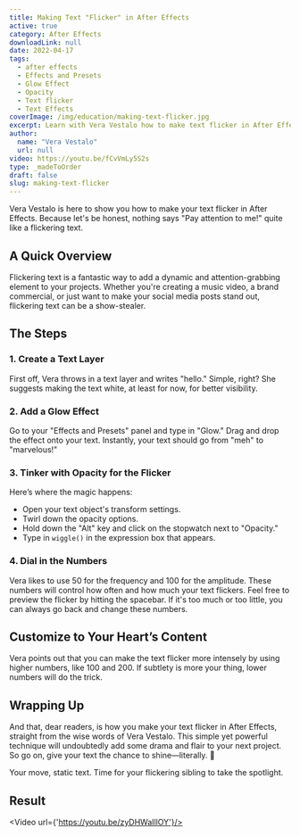 ```yaml
---
title: Making Text "Flicker" in After Effects
active: true
category: After Effects
downloadLink: null
date: 2022-04-17
tags:
  - after effects
  - Effects and Presets
  - Glow Effect
  - Opacity
  - Text flicker
  - Text Effects
coverImage: /img/education/making-text-flicker.jpg
excerpt: Learn with Vera Vestalo how to make text flicker in After Effects. Dive into settings, apply 'glow', and adjust wiggle parameters for the desired effect.
author:
  name: "Vera Vestalo"
  url: null
video: https://youtu.be/fCvVmLy5S2s
type: _madeToOrder
draft: false
slug: making-text-flicker
---
```

 Vera Vestalo is here to show you how to make your text flicker in After Effects. Because let's be honest, nothing says "Pay attention to me!" quite like a flickering text.

## A Quick Overview

Flickering text is a fantastic way to add a dynamic and attention-grabbing element to your projects. Whether you're creating a music video, a brand commercial, or just want to make your social media posts stand out, flickering text can be a show-stealer. 

## The Steps

### 1. Create a Text Layer
First off, Vera throws in a text layer and writes "hello." Simple, right? She suggests making the text white, at least for now, for better visibility.

### 2. Add a Glow Effect
Go to your "Effects and Presets" panel and type in "Glow." Drag and drop the effect onto your text. Instantly, your text should go from "meh" to "marvelous!"

### 3. Tinker with Opacity for the Flicker
Here’s where the magic happens:
- Open your text object's transform settings.
- Twirl down the opacity options.
- Hold down the "Alt" key and click on the stopwatch next to "Opacity." 
- Type in `wiggle()` in the expression box that appears.

### 4. Dial in the Numbers
Vera likes to use 50 for the frequency and 100 for the amplitude. These numbers will control how often and how much your text flickers. Feel free to preview the flicker by hitting the spacebar. If it's too much or too little, you can always go back and change these numbers.

## Customize to Your Heart’s Content
Vera points out that you can make the text flicker more intensely by using higher numbers, like 100 and 200. If subtlety is more your thing, lower numbers will do the trick.

## Wrapping Up
And that, dear readers, is how you make your text flicker in After Effects, straight from the wise words of Vera Vestalo. This simple yet powerful technique will undoubtedly add some drama and flair to your next project. So go on, give your text the chance to shine—literally. 🌟

Your move, static text. Time for your flickering sibling to take the spotlight.

## Result

<Video url={'https://youtu.be/zyDHWaIllOY'}/>